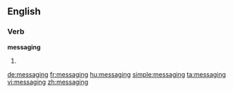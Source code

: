 ==English==

===Verb===
'''messaging'''

# {{present participle of|[[message]]}}

[[de:messaging]]
[[fr:messaging]]
[[hu:messaging]]
[[simple:messaging]]
[[ta:messaging]]
[[vi:messaging]]
[[zh:messaging]]